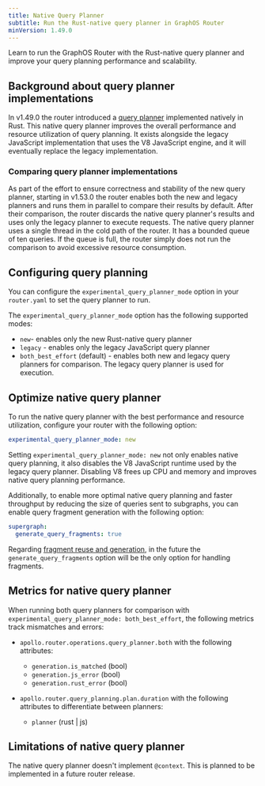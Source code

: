 ```yaml
---
title: Native Query Planner
subtitle: Run the Rust-native query planner in GraphOS Router
minVersion: 1.49.0
---
```


<PreviewFeature />

Learn to run the GraphOS Router with the Rust-native query planner and improve your query planning performance and scalability.

## Background about query planner implementations

In v1.49.0 the router introduced a [query planner](/graphos/routing/about-router#query-planning) implemented natively in Rust. This native query planner improves the overall performance and resource utilization of query planning. It exists alongside the legacy JavaScript implementation that uses the V8 JavaScript engine, and it will eventually replace the legacy implementation.

### Comparing query planner implementations

As part of the effort to ensure correctness and stability of the new query planner, starting in v1.53.0 the router enables both the new and legacy planners and runs them in parallel to compare their results by default. After their comparison, the router discards the native query planner's results and uses only the legacy planner to execute requests. The native query planner uses a single thread in the cold path of the router. It has a bounded queue of ten queries. If the queue is full, the router simply does not run the comparison to avoid excessive resource consumption.

## Configuring query planning

You can configure the `experimental_query_planner_mode` option in your `router.yaml` to set the query planner to run.

The `experimental_query_planner_mode` option has the following supported modes:

- `new`- enables only the new Rust-native query planner
- `legacy` - enables only the legacy JavaScript query planner 
- `both_best_effort` (default) - enables both new and legacy query planners for comparison. The legacy query planner is used for execution. 

<MinVersion version="1.57.0">

## Optimize native query planner

</MinVersion>

To run the native query planner with the best performance and resource utilization, configure your router with the following option:

```yaml title="router.yaml"
experimental_query_planner_mode: new
```

Setting `experimental_query_planner_mode: new` not only enables native query planning, it also disables the V8 JavaScript runtime used by the legacy query planner. Disabling V8 frees up CPU and memory and improves native query planning performance.

Additionally, to enable more optimal native query planning and faster throughput by reducing the size of queries sent to subgraphs, you can enable query fragment generation with the following option:

```yaml title="router.yaml"
supergraph:
  generate_query_fragments: true
```

<Note>

Regarding [fragment reuse and generation](/router/configuration/overview#fragment-reuse-and-generation), in the future the `generate_query_fragments` option will be the only option for handling fragments.

</Note>

## Metrics for native query planner

When running both query planners for comparison with `experimental_query_planner_mode: both_best_effort`, the following metrics track mismatches and errors:

- `apollo.router.operations.query_planner.both` with the following attributes:
    - `generation.is_matched` (bool)
    - `generation.js_error` (bool)
    - `generation.rust_error` (bool)

- `apollo.router.query_planning.plan.duration` with the following attributes to differentiate between planners:
    - `planner` (rust | js)

## Limitations of native query planner

The native query planner doesn't implement `@context`. This is planned to be implemented in a future router release.
